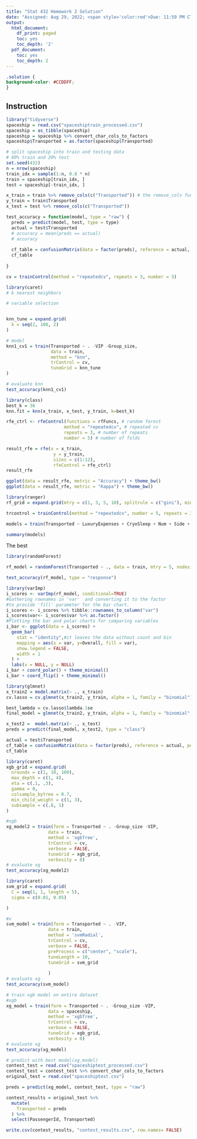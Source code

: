 ```yaml
---
title: "Stat 432 Homework 2 Solution"
date: "Assigned: Aug 29, 2022; <span style='color:red'>Due: 11:59 PM CT, Sep 15, 2022</span>"
output:
  html_document:
    df_print: paged
    toc: yes
    toc_depth: '2'
  pdf_document:
    toc: yes
    toc_depth: 2
---
```


<style>
body {
text-align: justify}
</style>

```css
.solution {
background-color: #CCDDFF;
}
```

## Instruction

```r
library("tidyverse")
spaceship = read.csv("spaceshiptrain_processed.csv")
spaceship = as_tibble(spaceship)
spaceship = spaceship %>% convert_char_cols_to_factors
spaceship$Transported = as.factor(spaceship$Transported)

```
```r
# split spaceship into train and testing data
# 80% train and 20% test
set.seed(432)
n = nrow(spaceship)
train_idx = sample(1:n, 0.8 * n)
train = spaceship[train_idx, ]
test = spaceship[-train_idx, ]

x_train = train %>% remove_cols(c("Transported")) # the remove_cols function is in dataProcessing.Rmd
y_train = train$Transported
x_test = test %>% remove_cols(c("Transported"))
```
```r
test_accuracy = function(model, type = "raw") {
  preds = predict(model, test, type = type)
  actual = test$Transported
  # accuracy = mean(preds == actual)
  # accuracy
  
  cf_table = confusionMatrix(data = factor(preds), reference = actual, positive = "True")
  cf_table
  
}

cv = trainControl(method = "repeatedcv", repeats = 3, number = 5)

```

```r
library(caret)
# k nearest neighbors

# variable selection


knn_tune = expand.grid(
  k = seq(2, 100, 2)
)

# model
knn1_cv1 = train(Transported ~ . -VIP -Group_size,
                 data = train,
                 method = "knn", 
                 trControl = cv,
                 tuneGrid = knn_tune
)

# evaluate knn
test_accuracy(knn1_cv1)
```
```r
library(class)
best_k = 36
knn.fit = knn(x_train, x_test, y_train, k=best_k)

```

```r
rfe_ctrl <- rfeControl(functions = rfFuncs, # random forest
                      method = "repeatedcv", # repeated cv
                      repeats = 3, # number of repeats
                      number = 5) # number of folds

```

```r
result_rfe = rfe(x = x_train, 
                  y = y_train, 
                  sizes = c(1:12),
                  rfeControl = rfe_ctrl)
result_rfe
```
```r
ggplot(data = result_rfe, metric = "Accuracy") + theme_bw()
ggplot(data = result_rfe, metric = "Kappa") + theme_bw()
```

```r
library(ranger)
rf_grid = expand.grid(mtry = c(1, 3, 5, 10), splitrule = c("gini"), min.node.size = c(5, 10, 20))

trcontrol = trainControl(method = "repeatedcv", number = 5, repeats = 3)

models = train(Transported ~ LuxuryExpenses + CryoSleep + Num + Side + Deck + Group_id + RegularExpenses + HomePlanet, data = train, method = "ranger", trControl = trcontrol, tuneGrid = rf_grid, num.trees = 300, respect.unordered.factors = "partition")

summary(models)

```
The best 

```r
library(randomForest)

rf_model = randomForest(Transported ~ ., data = train, mtry = 5, nodesize = 10, importance=TRUE) 
```
```r

test_accuracy(rf_model, type = "response")
```
```r
library(varImp)
i_scores <- varImp(rf_model, conditional=TRUE)
#Gathering rownames in 'var'  and converting it to the factor
#to provide 'fill' parameter for the bar chart. 
i_scores <- i_scores %>% tibble::rownames_to_column("var") 
i_scores$var<- i_scores$var %>% as.factor()
#Plotting the bar and polar charts for comparing variables
i_bar <- ggplot(data = i_scores) + 
  geom_bar(
    stat = "identity",#it leaves the data without count and bin
    mapping = aes(x = var, y=Overall, fill = var), 
    show.legend = FALSE,
    width = 1
  ) + 
  labs(x = NULL, y = NULL)
i_bar + coord_polar() + theme_minimal()
i_bar + coord_flip() + theme_minimal()
```

```r
library(glmnet)
x_train2 = model.matrix(~ ., x_train)
cv.lasso = cv.glmnet(x_train2, y_train, alpha = 1, family = "binomial")
```
```r
best_lambda = cv.lasso$lambda.1se
final_model = glmnet(x_train2, y_train, alpha = 1, family = "binomial", lambda = best_lambda)


```
```r
x_test2 =  model.matrix(~ ., x_test)
preds = predict(final_model, x_test2, type = "class")

actual = test$Transported
cf_table = confusionMatrix(data = factor(preds), reference = actual, positive = "True")
cf_table


```

```r
library(caret)
xgb_grid = expand.grid(
  nrounds = c(1, 10, 100),
  max_depth = c(1, 4),
  eta = c(.1, .3),
  gamma = 0,
  colsample_bytree = 0.7,
  min_child_weight = c(1, 3),
  subsample = c(.8, 1)
)

#xgb
xg_model2 = train(form = Transported ~ . -Group_size -VIP,
                data = train,
                method = 'xgbTree', 
                trControl = cv,
                verbose = FALSE,
                tuneGrid = xgb_grid,
                verbosity = 0) 
# evaluate xg
test_accuracy(xg_model2)

```
```r
library(caret)
svm_grid = expand.grid(
  C = seq(1, 1, length = 5),
  sigma = c(0.01, 0.05)

)

#x
svm_model = train(form = Transported ~ . -VIP,
                data = train,
                method = 'svmRadial', 
                trControl = cv,
                verbose = FALSE,
                preProcess = c("center", "scale"),
                tuneLength = 10,
                tuneGrid = svm_grid
                
                )
# evaluate xg
test_accuracy(svm_model)

```
```r
# train xgb model on entire dataset
#xgb
xg_model = train(form = Transported ~ . -Group_size -VIP,
                data = spaceship,
                method = 'xgbTree', 
                trControl = cv,
                verbose = FALSE,
                tuneGrid = xgb_grid,
                verbosity = 0) 
# evaluate xg
test_accuracy(xg_model)
```

```r
# predict with best model(xg_model)
contest_test = read.csv("spaceshiptest_processed.csv")
contest_test = contest_test %>% convert_char_cols_to_factors
original_test = read.csv("spaceshiptest.csv")
```
```r

preds = predict(xg_model, contest_test, type = "raw")
```

```r
contest_results = original_test %>% 
  mutate(
    Transported = preds
  ) %>%
  select(PassengerId, Transported)
```
```r
write.csv(contest_results, "contest_results.csv", row.names= FALSE)
```
